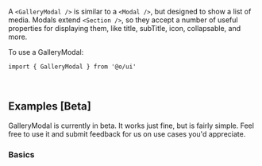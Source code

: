 A `<GalleryModal />` is similar to a `<Modal />`, but designed to show a list of media. Modals
extend `<Section />`, so they accept a number of useful properties for displaying them, like title,
subTitle, icon, collapsable, and more.

To use a GalleryModal:

```tsx
import { GalleryModal } from '@o/ui'
```

<br />

## Examples [Beta]

GalleryModal is currently in beta. It works just fine, but is fairly simple. Feel free to use it and
submit feedback for us on use cases you'd appreciate.

### Basics

<Example id="Basic" />
